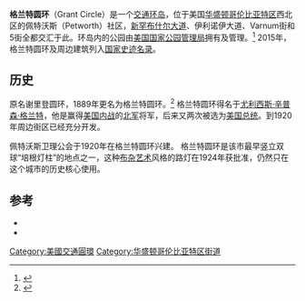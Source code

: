 '''格兰特圆环'''（Grant Circle）是一个[[交通环岛|交通环岛]]，位于美国[[华盛顿哥伦比亚特区|华盛顿哥伦比亚特区]]西北区的佩特沃斯（Petworth）社区，[[新罕布什尔大道|新罕布什尔大道]]、伊利诺伊大道、Varnum街和5街全都交汇于此。环岛内的公园由[[美国国家公园管理局|美国国家公园管理局]]拥有及管理。<ref name="Reservation List 2011">{{cite web|title=Reservation List: The Parks of the National Park System, Washington, DC|url=http://www.nps.gov/aboutus/foia/upload/Reservation-List-2011.pdf|website=www.nps.gov|publisher=National Park Service; Land Resources Program Center; National Capital Region|accessdate=1 August 2014|ref=Reservation List 2011|archive-date=2014-08-08|archive-url=https://web.archive.org/web/20140808063631/http://www.nps.gov/aboutus/foia/upload/Reservation-List-2011.pdf|dead-url=no}}</ref> 2015年，格兰特圆环及周边建筑列入[[国家史迹名录|国家史迹名录]]。

==历史==
原名谢里登圆环，1889年更名为格兰特圆环。<ref>{{cite news |title= District Government: Changes in Petworth |work= Washington Evening Star |date= January 21, 1889 |page= 3 |url= http://infoweb.newsbank.com/iw-search/we/HistArchive/?p_product=EANX-NB&p_theme=ahnp&p_nbid=O4FH59ONMTQxNDcwODM0OC44MTQ3MDA6MTo3OnJhLTk2NjY&p_action=doc&s_lastnonissuequeryname=57&d_viewref=search&p_queryname=57&p_docnum=2&p_docref=v2:13D5DA85AE05A305@EANX-NB-13E8A302930458E0@2411024-13E842DD21237D70@2-13ED9F01A722A188@ }}</ref> 格兰特圆环得名于[[尤利西斯·辛普森·格兰特|尤利西斯·辛普森·格兰特]]，他是赢得[[美国内战|美国内战]]的[[北军|北军]]将军，后来又两次被选为[[美国总统|美国总统]]。到1920年周边街区已经充分开发。{{sfn|Committee on Appropriations|1920|page=543}}

佩特沃斯卫理公会于1920年在格兰特圆环兴建。{{sfn|Committee on Appropriations|1920|page=543}}{{sfn|Urban Mass Transportation Administration|1991|page=R-86}} 格兰特圆环是该市最早竖立双球“培根灯柱”的地点之一，这种[[布杂艺术|布杂艺术]]风格的路灯在1924年获批准，仍然只在这个城市的历史核心使用{{sfn|Commission of Fine Arts|1926|page=120-121}}。

==参考==
{{reflist|2}}
*{{cite book|ref=harv|author=Commission of Fine Arts|title=Tenth Report of the Commission of Fine Arts. July 1, 1921 to December 31, 1925|location=Washington, D.C.|publisher=Government Printing Office|date=1926|url=http://books.google.com/books?id=BY09AQAAMAAJ&pg=RA1-PA120&dq=Millet+lamppost&hl=en&sa=X&ei=mG1UU_36BJO4yAGWpICwAg&ved=0CEYQ6AEwAA#v=onepage&q=Millet%20lamppost&f=false|access-date=2016-03-28|archive-date=2014-07-05|archive-url=https://web.archive.org/web/20140705035806/http://books.google.com/books?id=BY09AQAAMAAJ&pg=RA1-PA120&dq=Millet+lamppost&hl=en&sa=X&ei=mG1UU_36BJO4yAGWpICwAg&ved=0CEYQ6AEwAA#v=onepage&q=Millet%20lamppost&f=false|dead-url=no}}
*{{cite book|ref=harv|author=Committee on Appropriations|title=District of Columbia Appropriation Bill, 1922|location=Washington, D.C.|publisher=Government Printing Office|date=1920|url=http://books.google.com/books?id=4FQeAAAAMAAJ&pg=PA543&dq=%22Grant+Circle%22&hl=en&sa=X&ei=fYRUU6TRI6SCyAGbxoGYDw&ved=0CFEQ6AEwBg#v=onepage&q=%22Grant%20Circle%22&f=false|access-date=2016-03-28|archive-date=2014-07-05|archive-url=https://web.archive.org/web/20140705041530/http://books.google.com/books?id=4FQeAAAAMAAJ&pg=PA543&dq=%22Grant+Circle%22&hl=en&sa=X&ei=fYRUU6TRI6SCyAGbxoGYDw&ved=0CFEQ6AEwBg#v=onepage&q=%22Grant%20Circle%22&f=false|dead-url=no}}

{{Coord|38.9431|-77.0192|display=title|region:US-DC_type=landmark}}

{{华盛顿哥伦比亚特区街道}}
[[Category:美國交通圓環|Category:美國交通圓環]]
[[Category:华盛顿哥伦比亚特区街道|Category:华盛顿哥伦比亚特区街道]]